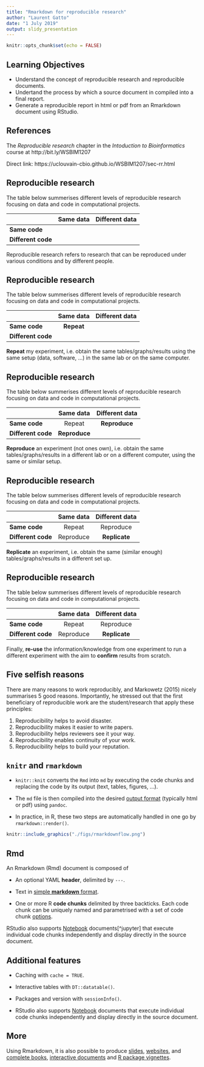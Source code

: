 ```yaml
---
title: "Rmarkdown for reproducible research"
author: "Laurent Gatto"
date: "1 July 2019"
output: slidy_presentation
---
```


```r
knitr::opts_chunk$set(echo = FALSE)
```


## Learning Objectives

- Understand the concept of reproducible research and reproducible
  documents.
- Undertand the process by which a source document in compiled into a
  final report.
- Generate a reproducible report in html or pdf from an Rmarkdown
  document using RStudio.

## References

The *Reproducible research* chapter in the *Intoduction to
Bioinformatics* course at http://bit.ly/WSBIM1207

Direct link: https://uclouvain-cbio.github.io/WSBIM1207/sec-rr.html

## Reproducible research 

The table below summerises different levels of reproducible research focusing on data and code in
computational projects.

|                    | Same data | Different data |
|--------------------|:---------:|:--------------:|
| **Same code**      |           |       |
| **Different code** |           |       |

Reproducible research refers to research that can be reproduced under
various conditions and by different people.

## Reproducible research 

The table below summerises different levels of reproducible research focusing on data and code in
computational projects.

|                    | Same data | Different data |
|--------------------|:---------:|:--------------:|
| **Same code**      |  **Repeat**|       |
| **Different code** |           |       |


**Repeat** my experiment, i.e. obtain the same tables/graphs/results using the same setup (data, software, ...) in the same lab or on the same computer. 

## Reproducible research 

The table below summerises different levels of reproducible research focusing on data and code in
computational projects.

|                    | Same data | Different data |
|--------------------|:---------:|:--------------:|
| **Same code**      |  Repeat   |  **Reproduce** |
| **Different code** |  **Reproduce** |       |


**Reproduce** an experiment (not ones own), i.e. obtain the same tables/graphs/results in a different lab or on a different computer, using the same or similar setup.

## Reproducible research 

The table below summerises different levels of reproducible research focusing on data and code in
computational projects.

|                    | Same data | Different data |
|--------------------|:---------:|:--------------:|
| **Same code**      |  Repeat   |  Reproduce |
| **Different code** |  Reproduce | **Replicate** |


**Replicate** an experiment, i.e. obtain the same (similar enough) tables/graphs/results in a different set up. 

## Reproducible research 

The table below summerises different levels of reproducible research focusing on data and code in
computational projects.

|                    | Same data | Different data |
|--------------------|:---------:|:--------------:|
| **Same code**      |  Repeat   |  Reproduce |
| **Different code** |  Reproduce | **Replicate** |


Finally, **re-use** the information/knowledge from one experiment to run a different experiment with the aim to **confirm** results from scratch.

## Five selfish reasons

There are many reasons to work reproducibly, and Markowetz (2015)
nicely summarises 5 good reasons. Importantly, he stressed out that
the first beneficiary of reproducible work are the student/research
that apply these principles:

1. Reproducibility helps to avoid disaster.
2. Reproducibility makes it easier to write papers.
3. Reproducibility helps reviewers see it your way.
4. Reproducibility enables continuity of your work.
5. Reproducibility helps to build your reputation.


## `knitr` and `rmarkdown`

- `knitr::knit` converts the `Rmd` into `md` by executing the code
  chunks and replacing the code by its output (text, tables, figures,
  ...).

- The `md` file is then compiled into the desired [output
  format](https://rmarkdown.rstudio.com/lesson-9.html) (typically html
  or pdf) using `pandoc`.
  
- In practice, in R, these two steps are automatically handled in one
  go by `rmarkdown::render()`.


```r
knitr::include_graphics("./figs/rmarkdownflow.png")
```

## Rmd

An Rmarkdown (Rmd) document is composed of 

- An optional YAML **header**, delimited by `---`. 

- Text in [simple **markdown**
  format](https://pandoc.org/MANUAL.html#pandocs-markdown).

- One or more R **code chunks** delimited by three backticks. Each
  code chunk can be uniquely named and parametrised with a set of code
  chunk [options](http://yihui.name/knitr/options/).


RStudio also supports
[Notebook](https://bookdown.org/yihui/rmarkdown/notebook.html)
documents[^jupyter] that execute individual code chunks independently
and display directly in the source document.


## Additional features

- Caching with `cache = TRUE`.

- Interactive tables with `DT::datatable()`.

- Packages and version with `sessionInfo()`.

- RStudio also supports [Notebook](https://bookdown.org/yihui/rmarkdown/notebook.html) documents that execute individual code chunks independently and display directly in the source document.


## More 


Using Rmarkdown, it is also possible to produce
[slides](https://rmarkdown.rstudio.com/lesson-11.html),
[websites](https://rmarkdown.rstudio.com/lesson-13.html), and
[complete books](https://bookdown.org/), [interactive
documents](https://rmarkdown.rstudio.com/lesson-14.html) and [R
package vignettes](http://bioconductor.org/help/package-vignettes/).


